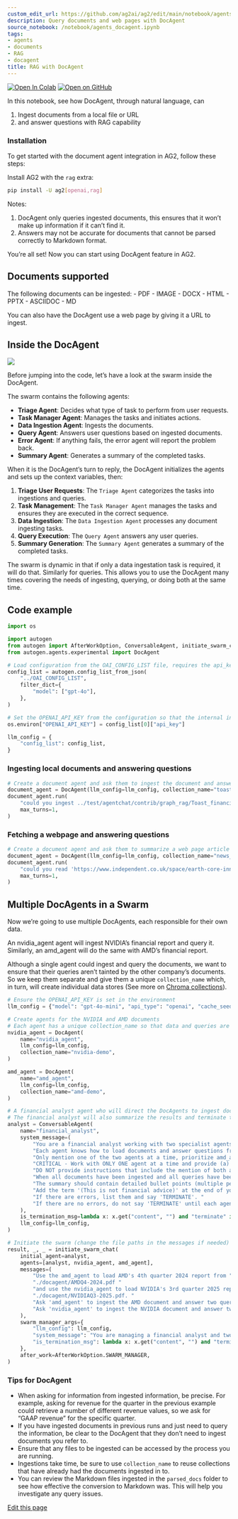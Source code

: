 ```yaml
---
custom_edit_url: https://github.com/ag2ai/ag2/edit/main/notebook/agents_docagent.ipynb
description: Query documents and web pages with DocAgent
source_notebook: /notebook/agents_docagent.ipynb
tags:
- agents
- documents
- RAG
- docagent
title: RAG with DocAgent
---
```


<a href="https://colab.research.google.com/github/ag2ai/ag2/blob/main/notebook/agents_docagent.ipynb" class="colab-badge" target="_blank"><img noZoom src="https://colab.research.google.com/assets/colab-badge.svg" alt="Open In Colab" /></a>
<a href="https://github.com/ag2ai/ag2/blob/main/notebook/agents_docagent.ipynb" class="github-badge" target="_blank"><img noZoom src="https://img.shields.io/badge/Open%20on%20GitHub-grey?logo=github" alt="Open on GitHub" /></a>




In this notebook, see how DocAgent, through natural language, can

1.  Ingest documents from a local file or URL
2.  and answer questions with RAG capability

### Installation

To get started with the document agent integration in AG2, follow these
steps:

Install AG2 with the `rag` extra:

```bash
pip install -U ag2[openai,rag]
```

Notes:

1.  DocAgent only queries ingested documents, this ensures that it won’t
    make up information if it can’t find it.
2.  Answers may not be accurate for documents that cannot be parsed
    correctly to Markdown format.

You’re all set! Now you can start using DocAgent feature in AG2.

## Documents supported

The following documents can be ingested: - PDF - IMAGE - DOCX - HTML -
PPTX - ASCIIDOC - MD

You can also have the DocAgent use a web page by giving it a URL to
ingest.

## Inside the DocAgent

![](docagent_swarm.png)

Before jumping into the code, let’s have a look at the swarm inside the
DocAgent.

The swarm contains the following agents:

-   **Triage Agent**: Decides what type of task to perform from user
    requests.
-   **Task Manager Agent**: Manages the tasks and initiates actions.
-   **Data Ingestion Agent**: Ingests the documents.
-   **Query Agent**: Answers user questions based on ingested documents.
-   **Error Agent**: If anything fails, the error agent will report the
    problem back.
-   **Summary Agent**: Generates a summary of the completed tasks.

When it is the DocAgent’s turn to reply, the DocAgent initializes the
agents and sets up the context variables, then:

1.  **Triage User Requests**: The `Triage Agent` categorizes the tasks
    into ingestions and queries.
2.  **Task Management**: The `Task Manager Agent` manages the tasks and
    ensures they are executed in the correct sequence.
3.  **Data Ingestion**: The `Data Ingestion Agent` processes any
    document ingesting tasks.
4.  **Query Execution**: The `Query Agent` answers any user queries.
5.  **Summary Generation**: The `Summary Agent` generates a summary of
    the completed tasks.

The swarm is dynamic in that if only a data ingestation task is
required, it will do that. Similarly for queries. This allows you to use
the DocAgent many times covering the needs of ingesting, querying, or
doing both at the same time.

## Code example

```python
import os

import autogen
from autogen import AfterWorkOption, ConversableAgent, initiate_swarm_chat
from autogen.agents.experimental import DocAgent
```


```python
# Load configuration from the OAI_CONFIG_LIST file, requires the api_key to exist in the configuration
config_list = autogen.config_list_from_json(
    "../OAI_CONFIG_LIST",
    filter_dict={
        "model": ["gpt-4o"],
    },
)

# Set the OPENAI_API_KEY from the configuration so that the internal ingestion can use it
os.environ["OPENAI_API_KEY"] = config_list[0]["api_key"]

llm_config = {
    "config_list": config_list,
}
```

### Ingesting local documents and answering questions

```python
# Create a document agent and ask them to ingest the document and answer the question
document_agent = DocAgent(llm_config=llm_config, collection_name="toast_report")
document_agent.run(
    "could you ingest ../test/agentchat/contrib/graph_rag/Toast_financial_report.pdf? What is the fiscal year 2024 financial summary?",
    max_turns=1,
)
```

### Fetching a webpage and answering questions

```python
# Create a document agent and ask them to summarize a web page article
document_agent = DocAgent(llm_config=llm_config, collection_name="news_reports")
document_agent.run(
    "could you read 'https://www.independent.co.uk/space/earth-core-inner-shape-change-b2695585.html' and summarize the article?",
    max_turns=1,
)
```

## Multiple DocAgents in a Swarm

Now we’re going to use multiple DocAgents, each responsible for their
own data.

An nvidia_agent agent will ingest NVIDIA’s financial report and query
it. Similarly, an amd_agent will do the same with AMD’s financial
report.

Although a single agent could ingest and query the documents, we want to
ensure that their queries aren’t tainted by the other company’s
documents. So we keep them separate and give them a unique
`collection_name` which, in turn, will create individual data stores
(See more on [Chroma
collections](https://cookbook.chromadb.dev/core/collections/)).

```python
# Ensure the OPENAI_API_KEY is set in the environment
llm_config = {"model": "gpt-4o-mini", "api_type": "openai", "cache_seed": None}

# Create agents for the NVIDIA and AMD documents
# Each agent has a unique collection_name so that data and queries are run in different vector store spaces
nvidia_agent = DocAgent(
    name="nvidia_agent",
    llm_config=llm_config,
    collection_name="nvidia-demo",
)

amd_agent = DocAgent(
    name="amd_agent",
    llm_config=llm_config,
    collection_name="amd-demo",
)

# A financial analyst agent who will direct the DocAgents to ingest documents and answer questions
# The financial analyst will also summarize the results and terminate the conversation
analyst = ConversableAgent(
    name="financial_analyst",
    system_message=(
        "You are a financial analyst working with two specialist agents, amd_agent who handles all AMD documents and queries, and nvidia_agent who handles all NVIDIA documents and queries. "
        "Each agent knows how to load documents and answer questions from the document regarding their respective companies. "
        "Only mention one of the two agents at a time, prioritize amd_agent. You will be able to engage each agent separately in subsequent iterations. "
        "CRITICAL - Work with ONLY ONE agent at a time and provide (a) an indication for them to take action by saying '[Next to speak is ...]' together with (b) documents they need to ingest and (c) queries they need to run, if any. "
        "DO NOT provide instructions that include the mention of both agents in the one response. "
        "When all documents have been ingested and all queries have been answered, provide a summary and add 'TERMINATE' to the end of your summary. "
        "The summary should contain detailed bullet points (multiple per query if needed) and grouped by each query. After the summary provide a one line conclusion. "
        "Add the term '(This is not financial advice)' at the end of your conclusion. "
        "If there are errors, list them and say 'TERMINATE'. "
        "If there are no errors, do not say 'TERMINATE' until each agent has run their queries and provided their answers."
    ),
    is_termination_msg=lambda x: x.get("content", "") and "terminate" in x.get("content", "").lower(),
    llm_config=llm_config,
)

# Initiate the swarm (change the file paths in the messages if needed)
result, _, _ = initiate_swarm_chat(
    initial_agent=analyst,
    agents=[analyst, nvidia_agent, amd_agent],
    messages=(
        "Use the amd_agent to load AMD's 4th quarter 2024 report from "
        "./docagent/AMDQ4-2024.pdf "
        "and use the nvidia_agent to load NVIDIA's 3rd quarter 2025 report from "
        "./docagent/NVIDIAQ3-2025.pdf. "
        "Ask 'amd_agent' to ingest the AMD document and answer two queries (a) what AMD did in regards to AI and (b) what was the Q4 2024 GAAP revenue."
        "Ask 'nvidia_agent' to ingest the NVIDIA document and answer two queries (a) what NVIDIA did in regards to AI and (b) what was Q3 2025 GAAP revenue."
    ),
    swarm_manager_args={
        "llm_config": llm_config,
        "system_message": "You are managing a financial analyst and two specialist company agents. After amd_agent or nvidia_agent, select the financial_analyst to speak next.",
        "is_termination_msg": lambda x: x.get("content", "") and "terminate" in x.get("content", "").lower(),
    },
    after_work=AfterWorkOption.SWARM_MANAGER,
)
```

### Tips for DocAgent

-   When asking for information from ingested information, be precise.
    For example, asking for revenue for the quarter in the previous
    example could retrieve a number of different revenue values, so we
    ask for “GAAP revenue” for the specific quarter.
-   If you have ingested documents in previous runs and just need to
    query the information, be clear to the DocAgent that they don’t need
    to ingest documents you refer to.
-   Ensure that any files to be ingested can be accessed by the process
    you are running.
-   Ingestions take time, be sure to use `collection_name` to reuse
    collections that have already had the documents ingested in to.
-   You can review the Markdown files ingested in the `parsed_docs`
    folder to see how effective the conversion to Markdown was. This
    will help you investigate any query issues.

<div className="edit-url-container">
    <a className="edit-url" href="https://github.com/ag2ai/ag2/edit/main/notebook/agents_docagent.ipynb" target='_blank'><Icon icon="pen" iconType="solid" size="13px"/> Edit this page</a>
</div>
